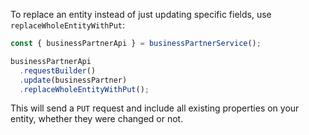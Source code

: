 To replace an entity instead of just updating specific fields, use `replaceWholeEntityWithPut`:

```ts
const { businessPartnerApi } = businessPartnerService();

businessPartnerApi
  .requestBuilder()
  .update(businessPartner)
  .replaceWholeEntityWithPut();
```

This will send a `PUT` request and include all existing properties on your entity, whether they were changed or not.